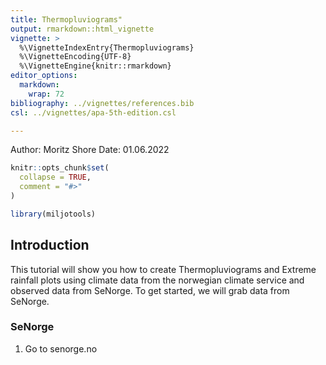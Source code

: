 ```yaml
---
title: Thermopluviograms"
output: rmarkdown::html_vignette
vignette: >
  %\VignetteIndexEntry{Thermopluviograms}
  %\VignetteEncoding{UTF-8}
  %\VignetteEngine{knitr::rmarkdown}
editor_options: 
  markdown: 
    wrap: 72
bibliography: ../vignettes/references.bib
csl: ../vignettes/apa-5th-edition.csl

---
```


Author:  Moritz Shore
Date:  01.06.2022

```r
knitr::opts_chunk$set(
  collapse = TRUE,
  comment = "#>"
)
```

```r
library(miljotools)
```

## Introduction

This tutorial will show you how to create Thermopluviograms and Extreme rainfall plots using climate data from the norwegian climate service and observed data from SeNorge. To get started, we will grab data from SeNorge.

### SeNorge

1. Go to senorge.no
